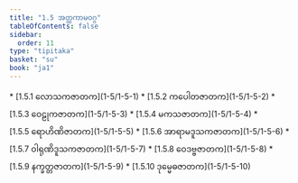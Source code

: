 ```yaml
---
title: "1.5 အတ္ထကာမဝဂ္ဂ"
tableOfContents: false
sidebar:
  order: 11
type: "tipitaka"
basket: "su"
book: "ja1"
---
```



<DynamicBreadcrumb />



<TableOfContents book="ja1" section="1.5">
* [1.5.1 လောသကဇာတက](1-5/1-5-1)
* [1.5.2 ကပေါတဇာတက](1-5/1-5-2)
* [1.5.3 ဝေဠုကဇာတက](1-5/1-5-3)
* [1.5.4 မကသဇာတက](1-5/1-5-4)
* [1.5.5 ရောဟိဏိဇာတက](1-5/1-5-5)
* [1.5.6 အာရာမဒူသကဇာတက](1-5/1-5-6)
* [1.5.7 ဝါရုဏိဒူသကဇာတက](1-5/1-5-7)
* [1.5.8 ဝေဒဗ္ဗဇာတက](1-5/1-5-8)
* [1.5.9 နက္ခတ္တဇာတက](1-5/1-5-9)
* [1.5.10 ဒုမ္မေဓဇာတက](1-5/1-5-10)
</TableOfContents>